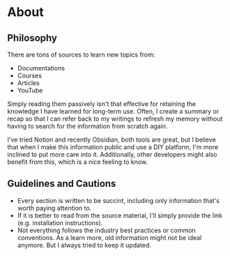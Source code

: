 # About

## Philosophy

There are tons of sources to learn new topics from:

- Documentations
- Courses
- Articles
- YouTube

Simply reading them passively isn't that effective for retaining the knowledge I have learned for long-term use. Often, I create a summary or recap so that I can refer back to my writings to refresh my memory without having to search for the information from scratch again.

I've tried Notion and recently Obsidian, both tools are great, but I believe that when I make this information public and use a DIY platform, I'm more inclined to put more care into it. Additionally, other developers might also benefit from this, which is a nice feeling to know.

## Guidelines and Cautions

- Every section is written to be succint, including only information that's worth paying attention to.
- If it is better to read from the source material, I'll simply provide the link (e.g. installation instructions).
- Not everything follows the industry best practices or common conventions. As a learn more, old information might not be ideal anymore. But I always tried to keep it updated.
